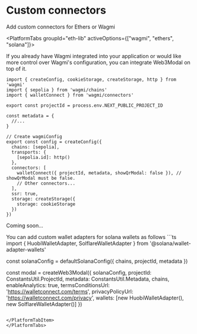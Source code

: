 
# Custom connectors

Add custom connectors for Ethers or Wagmi

<PlatformTabs groupId="eth-lib" activeOptions={["wagmi", "ethers", "solana"]}>
<PlatformTabItem value="wagmi">

If you already have Wagmi integrated into your application or would like more control over Wagmi's configuration, you can integrate Web3Modal on top of it.

```tsx
import { createConfig, cookieStorage, createStorage, http } from 'wagmi'
import { sepolia } from 'wagmi/chains'
import { walletConnect } from 'wagmi/connectors'

export const projectId = process.env.NEXT_PUBLIC_PROJECT_ID

const metadata = {
  //...
}

// Create wagmiConfig
export const config = createConfig({
  chains: [sepolia],
  transports: {
    [sepolia.id]: http()
  },
  connectors: [
    walletConnect({ projectId, metadata, showQrModal: false }), // showQrModal must be false.
    // Other connectors...
  ],
  ssr: true,
  storage: createStorage({
    storage: cookieStorage
  })
})
```

</PlatformTabItem>
<PlatformTabItem value="ethers">

Coming soon...

</PlatformTabItem>
<PlatformTabItem value="solana">
You can add custom wallet adapters for solana wallets as follows
```ts
import { HuobiWalletAdapter, SolflareWalletAdapter } from '@solana/wallet-adapter-wallets'

const solanaConfig = defaultSolanaConfig({
  chains,
  projectId,
  metadata
})

const modal = createWeb3Modal({
  solanaConfig,
  projectId: ConstantsUtil.ProjectId,
  metadata: ConstantsUtil.Metadata,
  chains,
  enableAnalytics: true,
  termsConditionsUrl: 'https://walletconnect.com/terms',
  privacyPolicyUrl: 'https://walletconnect.com/privacy',
  wallets: [new HuobiWalletAdapter(), new SolflareWalletAdapter()]
})
```

</PlatformTabItem>
</PlatformTabs>